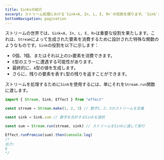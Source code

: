```yaml
---
title: Sinksの紹介
excerpt: ストリーム処理における`Sink<A, In, L, E, R>`の役割を探ります。`Sink`が要素を消費し、エラーを処理し、値を生成し、残りの要素を管理する方法を学びます。効率的なストリーム処理のために`Stream.run`とシームレスに使用できます。
bottomNavigation: pagination
---
```


ストリームの世界では、`Sink<A, In, L, E, R>`は重要な役割を果たします。これは、`Stream`によって生成された要素を消費するために設計された特殊な関数のようなものです。`Sink`の役割を以下に示します：

- 0個、1個、またはそれ以上の`In`要素を消費できます。
- `E`型のエラーに遭遇する可能性があります。
- 最終的に、`A`型の値を生成します。
- さらに、残りの要素を表す`L`型の残りを返すことができます。

ストリームを処理するために`Sink`を使用するには、単にそれを`Stream.run`関数に渡します。

```ts twoslash
import { Stream, Sink, Effect } from "effect"

const stream = Stream.make(1, 2, 3) // 数字1、2、3のストリームを定義

const sink = Sink.sum // 数字を合計するSinkを選択

const sum = Stream.run(stream, sink) // ストリームをSinkに通して実行

Effect.runPromise(sum).then(console.log)
/*
出力:
6
*/
```
